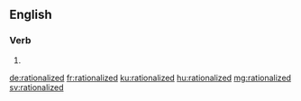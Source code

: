 ==English==

===Verb===
{{head|en|verb form}}

# {{en-past of|rationalize}}

[[de:rationalized]]
[[fr:rationalized]]
[[ku:rationalized]]
[[hu:rationalized]]
[[mg:rationalized]]
[[sv:rationalized]]